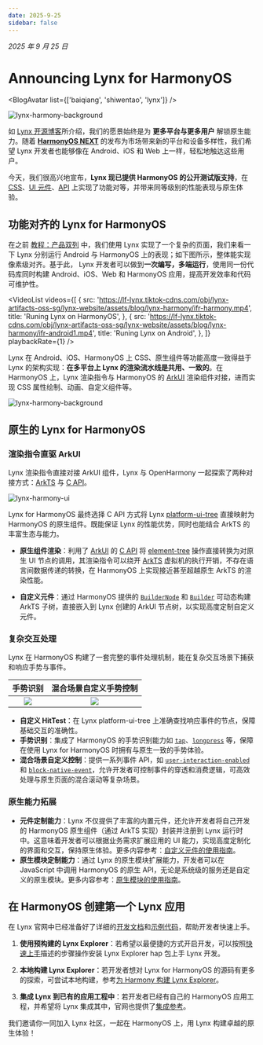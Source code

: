 ```yaml
---
date: 2025-9-25
sidebar: false
---
```



_2025 年 9 月 25 日_

# Announcing Lynx for HarmonyOS

<BlogAvatar list={['baiqiang', 'shiwentao', 'lynx']} />

![lynx-harmony-background](https://lf-lynx.tiktok-cdns.com/obj/lynx-artifacts-oss-sg/lynx-website/assets/blog/lynx-harmony/lynx-harmony-background1.png)

如 [Lynx 开源博客](/blog/lynx-unlock-native-for-more.html)所介绍，我们的愿景始终是为 **更多平台与更多用户** 解锁原生能力。随着 [**HarmonyOS NEXT**](https://consumer.huawei.com/cn/harmonyos-next/) 的发布为市场带来新的平台和设备多样性，我们希望 Lynx 开发者也能够像在 Android、iOS 和 Web 上一样，轻松地触达这些用户。

今天，我们很高兴地宣布，**Lynx 现已提供 HarmonyOS 的公开测试版支持**，在 [CSS](/guide/ui/styling.html)、[UI 元件](/api/elements/built-in/view.html)、[API](/api/index.html) 上实现了功能对等，并带来同等级别的性能表现与原生体验。

## 功能对齐的 Lynx for HarmonyOS

在之前 [教程：产品双列](/guide/start/tutorial-gallery.html) 中，我们使用 Lynx 实现了一个复杂的页面，我们来看一下 Lynx 分别运行 Android 与 HarmonyOS 上的表现；如下图所示，整体能实现像素级对齐。基于此， Lynx 开发者可以做到**一次编写，多端运行**，使用同一份代码库同时构建 Android、iOS、Web 和 HarmonyOS 应用，提高开发效率和代码可维护性。

<VideoList
  videos={[
    {
      src: 'https://lf-lynx.tiktok-cdns.com/obj/lynx-artifacts-oss-sg/lynx-website/assets/blog/lynx-harmony/ifr-harmony.mp4',
      title: 'Runing Lynx on HarmonyOS',
    },
    {
      src: 'https://lf-lynx.tiktok-cdns.com/obj/lynx-artifacts-oss-sg/lynx-website/assets/blog/lynx-harmony/ifr-android1.mp4',
      title: 'Runing Lynx on Android',
    },
  ]}
  playbackRate={1}
/>


Lynx 在 Android、iOS、HarmonyOS 上 CSS、原生组件等功能高度一致得益于 Lynx 的架构实现：**在多平台上 Lynx 的渲染流水线是共用、一致的**。在 HarmonyOS 上，Lynx 渲染指令与 HarmonyOS 的 [ArkUI](https://developer.huawei.com/consumer/cn/doc/harmonyos-guides/arkui-overview) 渲染组件对接，进而实现 CSS 属性绘制、动画、自定义组件等。

![lynx-harmony-background](https://lf-lynx.tiktok-cdns.com/obj/lynx-artifacts-oss-sg/lynx-website/assets/blog/lynx-harmony/lynx-harmony-imp.png)


## 原生的 Lynx for HarmonyOS

### 渲染指令直驱 ArkUI

Lynx 渲染指令直接对接 ArkUI 组件，Lynx 与 OpenHarmony 一起探索了两种对接方式：[ArkTS](https://developer.huawei.com/consumer/cn/doc/harmonyos-guides/arkts-ui-development-overview) 与 [C API](https://developer.huawei.com/consumer/cn/doc/harmonyos-guides/ndk-build-ui-overview)。

![lynx-harmony-ui](https://lf-lynx.tiktok-cdns.com/obj/lynx-artifacts-oss-sg/lynx-website/assets/blog/lynx-harmony/lynx-harmony-ui.png)

Lynx for HarmonyOS 最终选择 C API 方式将 Lynx [platform-ui-tree](https://lynxjs.org/guide/spec.html#platform-ui-tree) 直接映射为 HarmonyOS 的原生组件。既能保证 Lynx 的性能优势，同时也能结合 ArkTS 的丰富生态与能力。

- **原生组件渲染**：利用了 [ArkUI](https://developer.huawei.com/consumer/cn/doc/harmonyos-guides/arkui-overview) 的 [C API](https://developer.huawei.com/consumer/cn/doc/harmonyos-guides/ndk-build-ui-overview) 将 [element-tree](https://lynxjs.org/guide/spec.html#element-tree) 操作直接转换为对原生 UI 节点的调用，其渲染指令可以绕开 [ArkTS](https://developer.huawei.com/consumer/cn/doc/harmonyos-guides/arkts-overview) 虚拟机的执行开销，不存在语言间数据传递的转换，在 HarmonyOS 上实现接近甚至超越原生 ArkTS 的渲染性能。

- **自定义元件**：通过 HarmonyOS 提供的 [`BuilderNode`](https://developer.huawei.com/consumer/cn/doc/harmonyos-guides/arkts-user-defined-arktsnode-buildernode) 和 [`Builder`](https://developer.huawei.com/consumer/cn/doc/harmonyos-guides/arkts-builder) 可动态构建 ArkTS 子树，直接嵌入到 Lynx 创建的 ArkUI 节点树，以实现高度定制自定义元件。


### 复杂交互处理

Lynx 在 HarmonyOS 构建了一套完整的事件处理机制，能在复杂交互场景下捕获和响应手势与事件。

<table
  rules="none"
  align="center"
  width="100%"
  style={{ tableLayout: 'fixed' }}
>
  <thead align="center">
    <th colSpan={1}>
      <span style={{ fontWeight: 'bold' }}>
        手势识别
      </span>
    </th>
    <th colSpan={1}>
      <span style={{ fontWeight: 'bold' }}>
        混合场景自定义手势控制
      </span>
    </th>
  </thead>
  <tr >
    <td style={{ padding: '15px 0 15px 15px' }}>
      <center>
        <img
          src="https://lf-lynx.tiktok-cdns.com/obj/lynx-artifacts-oss-sg/lynx-website/assets/blog/lynx-harmony/base-event.gif"
          style={{ width: '200px',height:'380px',aspectRatio: '1/1' }}
        />
      </center>
    </td>
  <td style={{ padding: '15px 0 15px 15px' }}>
      <center>
        <img
          src="https://lf-lynx.tiktok-cdns.com/obj/lynx-artifacts-oss-sg/lynx-website/assets/blog/lynx-harmony/complex-event.gif"
          style={{ width: '200px',height:'380px',aspectRatio: '1/1' }}
        />
      </center>
    </td>

  </tr>
</table>


- **自定义 HitTest**：在 Lynx platform-ui-tree 上准确查找响应事件的节点，保障基础交互的准确性。
- **手势识别**：集成了 HarmonyOS 的手势识别能力如 [`tap`](https://lynxjs.org/api/lynx-api/event/touch-event#tap)、[`longpress`](https://lynxjs.org/api/lynx-api/event/touch-event#longpress) 等，保障在使用 Lynx for HarmonyOS 时拥有与原生一致的手势体验。
- **混合场景自定义控制**：提供一系列事件 API，如 [`user-interaction-enabled`](https://lynxjs.org/api/elements/built-in/view.html#user-interaction-enabled) 和 [`block-native-event`](https://lynxjs.org/api/elements/built-in/view.html#block-native-event)，允许开发者可控制事件的穿透和消费逻辑，可高效处理与原生页面的混合滚动等复杂场景。

### 原生能力拓展
- **元件定制能力**：Lynx 不仅提供了丰富的内置元件，还允许开发者将自己开发的 HarmonyOS 原生组件（通过 ArkTS 实现）封装并注册到 Lynx 运行时中。这意味着开发者可以根据业务需求扩展应用的 UI 能力，实现高度定制化的界面和交互，保持原生体验。更多内容参考：[自定义元件的使用指南](/zh/guide/custom-native-component.html#platform=harmony)。
- **原生模块定制能力**：通过 Lynx 的原生模块扩展能力，开发者可以在 JavaScript 中调用 HarmonyOS 的原生 API，无论是系统级的服务还是自定义的原生模块。更多内容参考：[原生模块的使用指南](/zh/guide/use-native-modules.html#platform=harmony)。


## 在 HarmonyOS 创建第一个 Lynx 应用

在 Lynx 官网中已经准备好了详细的[开发文档](/guide/start/integrate-with-existing-apps.html)和[示例代码](https://github.com/lynx-family/integrating-lynx-demo-projects/tree/main/harmony/HarmonyEmptyProject)，帮助开发者快速上手。

1. **使用预构建的 Lynx Explorer**：若希望以最便捷的方式开启开发，可以按照[快速上手](/guide/start/quick-start.html)描述的步骤操作安装 Lynx Explorer hap 包上手 Lynx 开发。

1. **本地构建 Lynx Explorer**：若开发者想对 Lynx for HarmonyOS 的源码有更多的探索，可尝试本地构建，参考[为 Harmony 构建 Lynx Explorer](https://github.com/lynx-family/lynx/tree/develop/explorer/harmony)。

1. **集成 Lynx 到已有的应用工程中**：若开发者已经有自己的 HarmonyOS 应用工程，并希望将 Lynx 集成其中，官网也提供了[集成参考](/guide/start/integrate-with-existing-apps.html#platform=harmony)。

我们邀请你一同加入 Lynx 社区，一起在 HarmonyOS 上，用 Lynx 构建卓越的原生体验！
